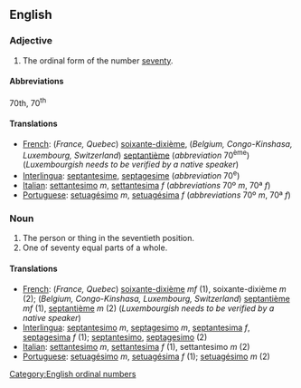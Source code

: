 ==English==

===Adjective===
# The ordinal form of the number [[seventy]].

====Abbreviations====
70th, 70<sup>th</sup>

====Translations====

*[[French]]: (''France, Quebec'') [[soixante-dixième]], (''Belgium, Congo-Kinshasa, Luxembourg, Switzerland'') [[septantième]] (''abbreviation'' 70<sup>ème</sup>) (''Luxembourgish needs to be verified by a native speaker'')
*[[Interlingua]]: [[septantesime]], [[septagesime]] (''abbreviation'' 70<sup>e</sup>)
*[[Italian]]: [[settantesimo]] ''m'', [[settantesima]] ''f'' (''abbreviations'' 70º ''m'', 70ª ''f'')
*[[Portuguese]]: [[setuagésimo]] ''m'', [[setuagésima]] ''f'' (''abbreviations'' 70º ''m'', 70ª ''f'')
===Noun===

#The person or thing in the seventieth position.
#One of seventy equal parts of a whole.

====Translations====

*[[French]]: (''France, Quebec'') [[soixante-dixième]]  ''mf'' (1), soixante-dixième ''m'' (2); (''Belgium, Congo-Kinshasa, Luxembourg, Switzerland'') [[septantième]] ''mf'' (1), [[septantième]] ''m'' (2) (''Luxembourgish needs to be verified by a native speaker'')
*[[Interlingua]]: [[septantesimo]] ''m'', [[septagesimo]] ''m'', [[septantesima]] ''f'', [[septagesima]] ''f'' (1); [[septantesimo]], [[septagesimo]] (2)
*[[Italian]]: [[settantesimo]] ''m'', [[settantesima]] ''f'' (1), settantesimo ''m'' (2)
*[[Portuguese]]: [[setuagésimo]] ''m'', [[setuagésima]] ''f'' (1); [[setuagésimo]] ''m'' (2)

[[Category:English ordinal numbers]]